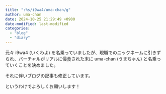 ```yaml
---
title: ":%s/i9wa4/uma-chan/g"
author: uma-chan
date: 2024-10-25 21:29:49 +0900
date-modified: last-modified
categories:
  - "blog"
  - "diary"
---
```


元々 i9wa4 (いくわよ) を名乗っていましたが、現職でのニックネームに引きずられ、バーチャルがリアルに侵食された末に uma-chan (うまちゃん) と名乗っていくことを決めました。

それに伴いブログの記事も修正しています。

というわけでよろしくお願いします！
